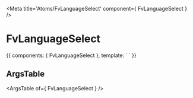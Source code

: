 
<Meta title='Atoms/FvLanguageSelect' component={ FvLanguageSelect } />

# FvLanguageSelect

<Canvas>
<Story name='Common' height='150px'>{{
  components: { FvLanguageSelect },
  template: `<FvLanguageSelect>
  </FvLanguageSelect>`
}}</Story>
</Canvas>

## ArgsTable

<ArgsTable of={ FvLanguageSelect } />
